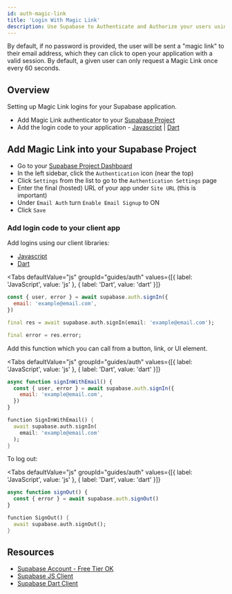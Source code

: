 ```yaml
---
id: auth-magic-link
title: 'Login With Magic Link'
description: Use Supabase to Authenticate and Authorize your users using Magic Link.
---
```



By default, if no password is provided, the user will be sent a "magic link" to their email address, which they can click to open your application with a valid session. By default, a given user can only request a Magic Link once every 60 seconds.

## Overview

Setting up Magic Link logins for your Supabase application.

- Add Magic Link authenticator to your [Supabase Project](https://app.supabase.com)
- Add the login code to your application - [Javascript](https://github.com/supabase/supabase-js) | [Dart](https://github.com/supabase/supabase-dart)

## Add Magic Link into your Supabase Project

- Go to your [Supabase Project Dashboard](https://app.supabase.com)
- In the left sidebar, click the `Authentication` icon (near the top)
- Click `Settings` from the list to go to the `Authentication Settings` page
- Enter the final (hosted) URL of your app under `Site URL` (this is important)
- Under `Email Auth` turn `Enable Email Signup` to ON
- Click `Save`

### Add login code to your client app

Add logins using our client libraries:

- [Javascript](/docs/reference/javascript/auth-signin#sign-in-with-magic-link)
- [Dart](/docs/reference/dart/auth-signin#sign-in-with-magic-link)

<Tabs
  defaultValue="js"
  groupId="guides/auth"
  values={[{ label: 'JavaScript', value: 'js' }, { label: 'Dart', value: 'dart' }]}
>

<TabItem value="js">

```js
const { user, error } = await supabase.auth.signIn({
  email: 'example@email.com',
})
```

</TabItem>

<TabItem value="dart">

```dart
final res = await supabase.auth.signIn(email: 'example@email.com');

final error = res.error;
```

</TabItem>

</Tabs>

Add this function which you can call from a button, link, or UI element.

<Tabs
  defaultValue="js"
  groupId="guides/auth"
  values={[{ label: 'JavaScript', value: 'js' }, { label: 'Dart', value: 'dart' }]}
>

<TabItem value="js">

```js
async function signInWithEmail() {
  const { user, error } = await supabase.auth.signIn({
    email: 'example@email.com',
  })
}
```

</TabItem>

<TabItem value="dart">

```dart
function SignInWithEmail() {
  await supabase.auth.signIn(
    email: 'example@email.com'
  );
}
```

</TabItem>

</Tabs>

To log out:

<Tabs
  defaultValue="js"
  groupId="guides/auth"
  values={[{ label: 'JavaScript', value: 'js' }, { label: 'Dart', value: 'dart' }]}
>

<TabItem value="js">

```js
async function signOut() {
  const { error } = await supabase.auth.signOut()
}
```

</TabItem>

<TabItem value="dart">

```dart
function SignOut() {
  await supabase.auth.signOut();
}
```

</TabItem>

</Tabs>

## Resources

- [Supabase Account - Free Tier OK](https://supabase.com)
- [Supabase JS Client](https://github.com/supabase/supabase-js)
- [Supabase Dart Client](https://github.com/supabase/supabase-dart)
